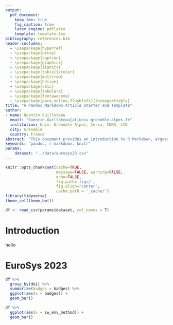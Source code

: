 ```yaml
---
output:
  pdf_document:
    keep_tex: true
    fig_caption: true
    latex_engine: pdflatex
    template: template.tex
bibliography: references.bib
header-includes:
  - \usepackage{hyperref}
  - \usepackage{array}
  - \usepackage{caption}
  - \usepackage{graphicx}
  - \usepackage{siunitx}
  - \usepackage[table]{xcolor}
  - \usepackage{multirow}
  - \usepackage{hhline}
  - \usepackage{calc}
  - \usepackage{tabularx}
  - \usepackage{fontawesome}
  - \usepackage[para,online,flushleft]{threeparttable}
title: "A Pandoc Markdown Article Starter and Template"
author:
- name: Quentin Guilloteau
  email: "Quentin.Guilloteau[at]univ-grenoble-alpes.fr"
  institution: Univ. Grenoble Alpes, Inria, CNRS, LIG
  city: Grenoble
  country: France
abstract: "This document provides an introduction to R Markdown, argues for its benefits, and presents a sample manuscript template intended for an academic audience. I include basic syntax to R Markdown and a minimal working example of how the analysis itself can be conducted within R with the `knitr` package."
keywords: "pandoc, r markdown, knitr"
params:
    dataset: "../data/eurosys23.csv"
---
```


```r
knitr::opts_chunk$set(cache=TRUE,
                      message=FALSE, warning=FALSE,
                      echo=FALSE,
                      fig.path='figs/',
                      fig.align="center",
                      cache.path = '_cache/')
library(tidyverse)
theme_set(theme_bw())

df <- read_csv(params$dataset, col_names = T)
```

# Introduction

hello

# EuroSys 2023


```r
df %>%
  group_by(doi) %>%
  summarize(badges = badges) %>%
  ggplot(aes(x = badges)) +
  geom_bar()

```

```r
df %>%
  ggplot(aes(x = sw_env_method)) +
  geom_bar()
```
